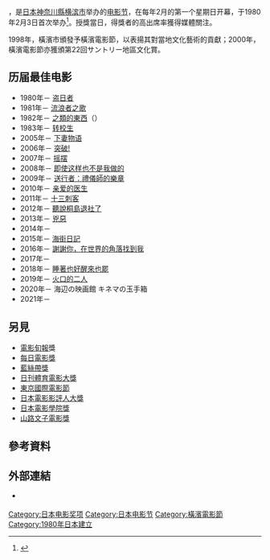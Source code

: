 {{Expand language|ja}}
{{refimprove|time=2018-04-04T11:47:20+00:00}}

{{Nihongo|'''横滨电影节'''|ヨコハマ映画祭|romaji=Yokohama Eigasai|lead=yes}}，是[[日本|日本]][[神奈川縣|神奈川縣]][[横滨市|横滨市]]举办的[[电影节|电影节]]，在每年2月的第一个星期日开幕，于1980年2月3日首次举办<ref>{{cite web|date=2005-02-10|url=http://www.hamakei.com/special/46/|accessdate=2009-04-19|publisher=[http://www.hamakei.com/ Yokohama Keizai Shimbun]|script-title=ja:横浜の日本映画シーンを活性化する！: ファン手づくりの「ヨコハマ映画祭」の全貌|archive-date=2021-01-12|archive-url=https://web.archive.org/web/20210112081238/https://www.hamakei.com/special/46/|dead-url=no}} {{ja icon}}</ref>。授獎當日，得獎者的高出席率獲得媒體關注。

1998年，橫濱市頒發{{link-ja|橫濱文化賞|横浜文化賞}}予橫濱電影節，以表揚其對當地文化藝術的貢獻；2000年，橫濱電影節亦獲頒第22回サントリー地區文化賞。

==历届最佳电影==
{{expand section}}
* 1980年－ [[盗日者|盗日者]]
* 1981年－ [[流浪者之歌_(电影)|流浪者之歌]]
* 1982年－ [[之類的東西|之類的東西]]（{{lang|ja|の・ようなもの}}）
* 1983年－ [[转校生_(电影)|转校生]]
* 2005年－ [[下妻物语|下妻物语]]
* 2006年－ [[突破!|突破!]]
* 2007年－ [[摇摆|摇摆]]
* 2008年－ [[即使这样也不是我做的|即使这样也不是我做的]]
* 2009年－ [[送行者：禮儀師的樂章|送行者：禮儀師的樂章]]
* 2010年－ [[亲爱的医生|亲爱的医生]]
* 2011年－ [[十三刺客_(2010年電影)|十三刺客]]
* 2012年－ [[聽說桐島退社了|聽說桐島退社了]]
* 2013年－ [[兇惡_(電影)|兇惡]]
* 2014年－ {{link-ja|陽光只在這裡燦爛|そこのみにて光輝く}}
* 2015年－ [[海街日記|海街日記]]
* 2016年－ [[謝謝你，在世界的角落找到我_(電影)|謝謝你，在世界的角落找到我]]
* 2017年－ {{link-ja|東京夜空最深藍|夜空はいつでも最高密度の青色だ}}
* 2018年－ [[睡著也好醒來也罷|睡著也好醒來也罷]]
* 2019年－ [[火口的二人|火口的二人]]
* 2020年－ 海辺の映画館 キネマの玉手箱
* 2021年－ {{link-ja|空白 (電影)|空白 (映画)|空白}}

== 另見 ==
*[[電影旬報#電影旬報十佳獎|電影旬報]]獎
*[[每日電影獎|每日電影獎]]
*[[藍絲帶獎_(電影)|藍絲帶獎]]
*[[日刊體育電影大獎|日刊體育電影大獎]]
*[[東京國際電影節|東京國際電影節]]
*[[日本電影影評人大獎|日本電影影評人大獎]]
*[[日本電影學院獎|日本電影學院獎]]
*[[山路文子電影獎|山路文子電影獎]]

== 參考資料 ==
{{reflist}}

== 外部連結 ==
* {{Official website|http://yokohama-eigasai.o.oo7.jp/}} {{Ja icon}}

{{Movie-stub}}
{{橫濱電影節最佳電影}}
{{横滨电影節最佳导演}}
{{橫濱電影節最佳男主角}}
{{橫濱電影節最佳女主角}}
{{橫濱電影節最佳男配角}}
{{橫濱電影節最佳女配角}}

{{Authority control}}
{{DEFAULTSORT:Yokohama Eigasai}}
[[Category:日本电影奖项|Category:日本电影奖项]]
[[Category:日本电影节|Category:日本电影节]]
[[Category:橫濱電影節|Category:橫濱電影節]]
[[Category:1980年日本建立|Category:1980年日本建立]]